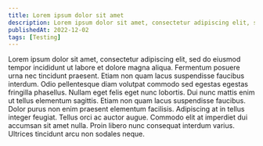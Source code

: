 ```yaml
---
title: Lorem ipsum dolor sit amet
description: Lorem ipsum dolor sit amet, consectetur adipiscing elit, sed do eiusmod tempor incididunt ut labore et dolore magna aliqua.
publishedAt: 2022-12-02
tags: [Testing]
---
```


Lorem ipsum dolor sit amet, consectetur adipiscing elit, sed do eiusmod tempor incididunt ut labore et dolore magna aliqua. Fermentum posuere urna nec tincidunt praesent. Etiam non quam lacus suspendisse faucibus interdum. Odio pellentesque diam volutpat commodo sed egestas egestas fringilla phasellus. Nullam eget felis eget nunc lobortis. Dui nunc mattis enim ut tellus elementum sagittis. Etiam non quam lacus suspendisse faucibus. Dolor purus non enim praesent elementum facilisis. Adipiscing at in tellus integer feugiat. Tellus orci ac auctor augue. Commodo elit at imperdiet dui accumsan sit amet nulla. Proin libero nunc consequat interdum varius. Ultrices tincidunt arcu non sodales neque.
